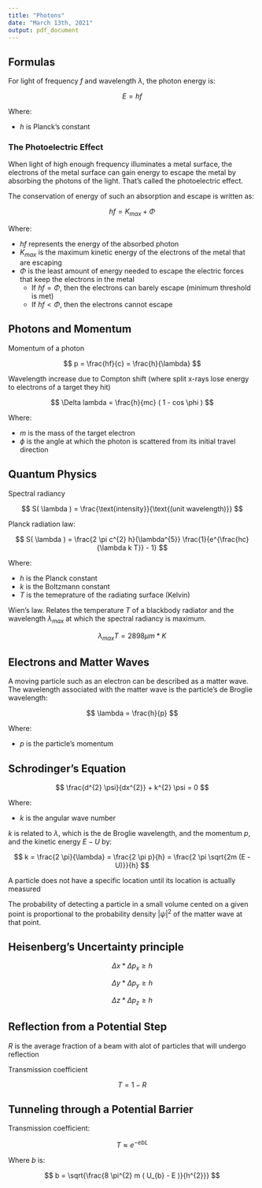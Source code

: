 ```yaml
---
title: "Photons"
date: "March 13th, 2021"
output: pdf_document
---
```


## Formulas

For light of frequency $f$ and wavelength $\lambda$, the photon energy is:

$$
E = hf
$$

Where:

* $h$ is Planck's constant

### The Photoelectric Effect

When light of high enough frequency illuminates a metal surface, the electrons of the metal surface can gain energy to escape the metal by absorbing the photons of the light. That's called the photoelectric effect.

The conservation of energy of such an absorption and escape is written as:

$$
hf = K_{max} + \Phi
$$

Where:

* $hf$ represents the energy of the absorbed photon
* $K_{max}$ is the maximum kinetic energy of the electrons of the metal that are escaping
* $\Phi$ is the least amount of energy needed to escape the electric forces that keep the electrons in the metal
  * If $hf = \Phi$, then the electrons can barely escape (minimum threshold is met)
  * If $hf < \Phi$, then the electrons cannot escape

## Photons and Momentum

Momentum of a photon

$$
p = \frac{hf}{c} = \frac{h}{\lambda}
$$

Wavelength increase due to Compton shift (where split x-rays lose energy to electrons of a target they hit)

$$
\Delta lambda = \frac{h}{mc} ( 1 - cos \phi )
$$

Where:

* $m$ is the mass of the target electron
* $\phi$ is the angle at which the photon is scattered from its initial travel direction

## Quantum Physics

Spectral radiancy

$$
S( \lambda ) = \frac{\text{intensity}}{\text{(unit wavelength)}}
$$

Planck radiation law:

$$
S( \lambda ) = \frac{2 \pi c^{2} h}{\lambda^{5}} \frac{1}{e^{\frac{hc}{\lambda k T}} - 1}
$$

Where:

* $h$ is the Planck constant
* $k$ is the Boltzmann constant
* $T$ is the temeprature of the radiating surface (Kelvin)

Wien's law. Relates the temperature $T$ of a blackbody radiator and the wavelength $\lambda_{max}$ at which the spectral radiancy is maximum.

$$
\lambda_{max} T = 2898 \mu m * K
$$

## Electrons and Matter Waves

A moving particle such as an electron can be described as a matter wave. The wavelength associated with the matter wave is the particle's de Broglie wavelength:

$$
\lambda = \frac{h}{p}
$$

Where:

* $p$ is the particle's momentum

## Schrodinger's Equation

$$
\frac{d^{2} \psi}{dx^{2}} + k^{2} \psi = 0
$$

Where:

* $k$ is the angular wave number

$k$ is related to $\lambda$, which is the de Broglie wavelength, and the momentum $p$, and the kinetic energy $E - U$ by:

$$
k = \frac{2 \pi}{\lambda} = \frac{2 \pi p}{h} = \frac{2 \pi \sqrt{2m (E - U)}}{h}
$$

A particle does not have a specific location until its location is actually measured

The probability of detecting a particle in a small volume cented on a given point is proportional to the probability density $\lvert \psi \rvert^{2}$ of the matter wave at that point.

## Heisenberg's Uncertainty principle

$$
\Delta x * \Delta p_{x} \geq h
$$

$$
\Delta y * \Delta p_{y} \geq h
$$

$$
\Delta z * \Delta p_{z} \geq h
$$

## Reflection from a Potential Step

$R$ is the average fraction of a beam with alot of particles that will undergo reflection

Transmission coefficient

$$
T = 1 - R
$$

## Tunneling through a Potential Barrier

Transmission coefficient:

$$
T \approx e^{-e b L}
$$

Where $b$ is:

$$
b = \sqrt{\frac{8 \pi^{2} m ( U_{b} - E )}{h^{2}}}
$$

